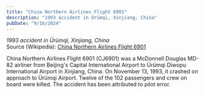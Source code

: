 ```yaml
---
title: "China Northern Airlines Flight 6901"
description: "1993 accident in Ürümqi, Xinjiang, China"
pubDate: "9/16/2024"
---
```


*1993 accident in Ürümqi, Xinjiang, China*  
Source (Wikipedia): [China Northern Airlines Flight 6901][1]

China Northern Airlines Flight 6901 (CJ6901) was a McDonnell Douglas MD-82 airliner from Beijing's Capital International Airport to Ürümqi Diwopu International Airport in Xinjiang, China. On November 13, 1993, it crashed on approach to Ürümqi Airport. Twelve of the 102 passengers and crew on board were killed. The accident has been attributed to pilot error.

[1]: https://en.wikipedia.org/wiki/China_Northern_Airlines_Flight_6901

